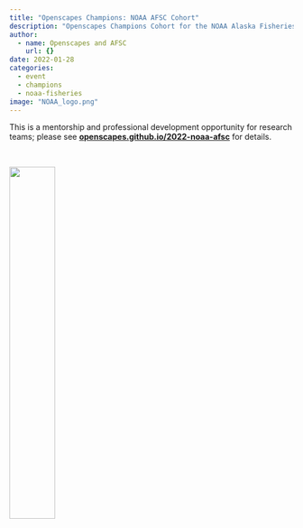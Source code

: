 ```yaml
---
title: "Openscapes Champions: NOAA AFSC Cohort"
description: "Openscapes Champions Cohort for the NOAA Alaska Fisheries Science Center (AFSC)"
author:
  - name: Openscapes and AFSC
    url: {}
date: 2022-01-28
categories:
  - event 
  - champions
  - noaa-fisheries
image: "NOAA_logo.png"
---
```


This is a mentorship and professional development opportunity for research teams; please see [**openscapes.github.io/2022-noaa-afsc**](https://openscapes.github.io/2022-noaa-afsc) for details.

<br>

![](NOAA_logo.png){width="40%" fig-align="center"}
